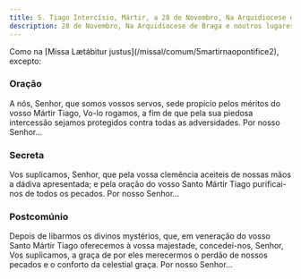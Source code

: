 ```yaml
---
title: S. Tiago Intercísio, Mártir, a 28 de Novembro, Na Arquidiocese de Braga e noutros lugares
description: 28 de Novembro, Na Arquidiocese de Braga e noutros lugares
---
```


<aside>
  Como na [Missa Lætábitur justus](/missal/comum/5martirnaopontifice2), excepto:
</aside>

### Oração

A nós, Senhor, que somos vossos servos, sede propício pelos méritos do vosso Mártir Tiago, Vo-lo rogamos, a fim de que pela sua piedosa intercessão sejamos protegidos contra todas as adversidades. Por nosso Senhor...

### Secreta

Vos suplicamos, Senhor, que pela vossa clemência aceiteis de nossas mãos a dádiva apresentada; e pela oração do vosso Santo Mártir Tiago purificai-nos de todos os pecados. Por nosso Senhor...

### Postcomúnio

Depois de libarmos os divinos mystérios, que, em veneração do vosso Santo Mártir Tiago oferecemos à vossa majestade, concedei-nos, Senhor, Vos suplicamos, a graça de por eles merecermos o perdão de nossos pecados e o conforto da celestial graça. Por nosso Senhor...
